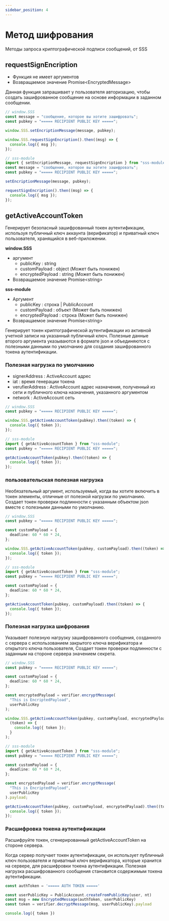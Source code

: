 ```yaml
---
sidebar_position: 4
---
```


# Метод шифрования

Методы запроса криптографической подписи сообщений, от SSS

## requestSignEncription

- Функция не имеет аргументов
- Возвращаемое значение Promise<EncryptedMessage\>

Данная функция запрашивает у пользователя авторизацию, чтобы создать зашифрованное сообщение на основе информации в заданном сообщении.

```ts
// window.SSS
const message = "сообщение, которое вы хотите зашифровать";
const pubkey = "===== RECIPIENT PUBLIC KEY =====";

window.SSS.setEncriptionMessage(message, pubkey);

window.SSS.requestSignEncription().then((msg) => {
  console.log({ msg });
});
```

```ts
// sss-module
import { setEncriptionMessage, requestSignEncription } from "sss-module";
const message = "сообщение, которое вы хотите зашифровать";
const pubkey = "===== RECIPIENT PUBLIC KEY =====";

setEncriptionMessage(message, pubkey);

requestSignEncription().then((msg) => {
  console.log({ msg });
});
```

## getActiveAccountToken
Генерирует безопасный зашифрованный токен аутентификации, используя публичный ключ аккаунта (верификатор) и приватный ключ пользователя, хранящийся в веб-приложении.

**window.SSS**

- аргумент
  - publicKey : string
  - customPayload : object (Может быть понижен)
  - encryptedPayload : string (Может быть понижен)
- Возвращаемое значение Promise<string\>

**sss-module**

- Аргумент
  - publicKey : строка | PublicAccount
  - customPayload : объект (Может быть понижен)
  - encryptedPayload : строка (Может быть понижен)
- Возвращаемое значение Promise<string\>

Генерирует токен криптографической аутентификации из активной учетной записи на указанный публичный ключ.
Полезные данные второго аргумента указываются в формате json и объединяются с полезными данными по умолчанию для создания зашифрованного токена аутентификации.

### Полезная нагрузка по умолчанию

- signerAddress : ActiveAccount адрес
- iat : время генерации токена
- verufierAddress : ActiveAccount адрес назначения, полученный из сети и публичного ключа назначения, указанного аргументом
- network : ActiveAccount сеть

```ts
// window.SSS
const pubkey = "===== RECIPIENT PUBLIC KEY =====";

window.SSS.getActiveAccountToken(pubkey).then((token) => {
  console.log({ token });
});
```

```ts
// sss-module
import { getActiveAccountToken } from "sss-module";
const pubkey = "===== RECIPIENT PUBLIC KEY =====";

getActiveAccountToken(pubkey).then((token) => {
  console.log({ token });
});
```

### пользовательская полезная нагрузка

Необязательный аргумент, используемый, когда вы хотите включить в токен элементы, отличные от полезной нагрузки по умолчанию. Создает токен проверки подлинности с указанным объектом json вместе с полезными данными по умолчанию.

```ts
// window.SSS
const pubkey = "===== RECIPIENT PUBLIC KEY =====";

const customPayload = {
  deadline: 60 * 60 * 24,
};

window.SSS.getActiveAccountToken(pubkey, customPayload).then((token) => {
  console.log({ token });
});
```

```ts
// sss-module
import { getActiveAccountToken } from "sss-module";
const pubkey = "===== RECIPIENT PUBLIC KEY =====";

const customPayload = {
  deadline: 60 * 60 * 24,
};

getActiveAccountToken(pubkey, customPayload).then((token) => {
  console.log({ token });
});
```

### Полезная нагрузка шифрования

Указывает полезную нагрузку зашифрованного сообщения, созданного с сервера с использованием закрытого ключа верификатора и открытого ключа пользователя,
Создает токен проверки подлинности с заданным на стороне сервера значением секрета.

```ts
// window.SSS
const pubkey = "===== RECIPIENT PUBLIC KEY =====";

const customPayload = {
  deadline: 60 * 60 * 24,
};

const encryptedPayload = verifier.encryptMessage(
  "This is EncriptedPayload",
  userPublicKey
);

window.SSS.getActiveAccountToken(pubkey, customPayload, encryptedPayload).then(
  (token) => {
    console.log({ token });
  }
);
```

```ts
// sss-module
import { getActiveAccountToken } from "sss-module";
const pubkey = "===== RECIPIENT PUBLIC KEY =====";

const customPayload = {
  deadline: 60 * 60 * 24,
};

const encryptedPayload = verifier.encryptMessage(
  "This is EncriptedPayload",
  userPublicKey
).payload;

getActiveAccountToken(pubkey, customPayload, encryptedPayload).then((token) => {
  console.log({ token });
});
```

### Расшифровка токена аутентификации
Расшифруйте токен, сгенерированный getActiveAccountToken на стороне сервера.

Когда сервер получает токен аутентификации, он использует публичный ключ пользователя и приватный ключ верификатора, которые хранится на сервере, для расшифровки токена аутентификации.
Полезная нагрузка расшифрованного сообщения становится содержимым токена аутентификации.

```ts
const authToken = '===== AUTH TOKEN =====' 

const userPublicKey = PublicAccount.createFromPublicKey(user, nt)
const msg = new EncryptedMessage(authToken, userPublicKey)
const token = verifier.decryptMessage(msg, userPublicKey).payload

console.log({ token })

```
